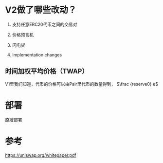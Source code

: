 # V2做了哪些改动？

1. 支持任意ERC20代币之间的交易对

2. 价格预言机

3. 闪电贷

4. Implementation changes



## 时间加权平均价格（TWAP）
V1里我们知道，代币的价格可以由Pair里代币的数量得到， $\frac {reserve0} e$

# 部署

原版部署


# 参考
https://uniswap.org/whitepaper.pdf
